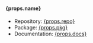 #### {props.name}

- Repository: <a href={props.repo} target="_blank">{props.repo}</a>
- Package: <a href={props.pkg} target="_blank">{props.pkg}</a>
- Documentation: <a href={props.docs}>{props.docs}</a>
